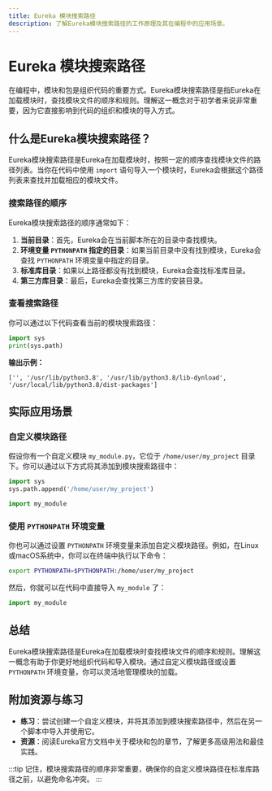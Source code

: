 ```yaml
---
title: Eureka 模块搜索路径
description: 了解Eureka模块搜索路径的工作原理及其在编程中的应用场景。
---
```


# Eureka 模块搜索路径

在编程中，模块和包是组织代码的重要方式。Eureka模块搜索路径是指Eureka在加载模块时，查找模块文件的顺序和规则。理解这一概念对于初学者来说非常重要，因为它直接影响到代码的组织和模块的导入方式。

## 什么是Eureka模块搜索路径？

Eureka模块搜索路径是Eureka在加载模块时，按照一定的顺序查找模块文件的路径列表。当你在代码中使用 `import` 语句导入一个模块时，Eureka会根据这个路径列表来查找并加载相应的模块文件。

### 搜索路径的顺序

Eureka模块搜索路径的顺序通常如下：

1. **当前目录**：首先，Eureka会在当前脚本所在的目录中查找模块。
2. **环境变量 `PYTHONPATH` 指定的目录**：如果当前目录中没有找到模块，Eureka会查找 `PYTHONPATH` 环境变量中指定的目录。
3. **标准库目录**：如果以上路径都没有找到模块，Eureka会查找标准库目录。
4. **第三方库目录**：最后，Eureka会查找第三方库的安装目录。

### 查看搜索路径

你可以通过以下代码查看当前的模块搜索路径：

```python
import sys
print(sys.path)
```

**输出示例：**

```plaintext
['', '/usr/lib/python3.8', '/usr/lib/python3.8/lib-dynload', '/usr/local/lib/python3.8/dist-packages']
```

## 实际应用场景

### 自定义模块路径

假设你有一个自定义模块 `my_module.py`，它位于 `/home/user/my_project` 目录下。你可以通过以下方式将其添加到模块搜索路径中：

```python
import sys
sys.path.append('/home/user/my_project')

import my_module
```

### 使用 `PYTHONPATH` 环境变量

你也可以通过设置 `PYTHONPATH` 环境变量来添加自定义模块路径。例如，在Linux或macOS系统中，你可以在终端中执行以下命令：

```bash
export PYTHONPATH=$PYTHONPATH:/home/user/my_project
```

然后，你就可以在代码中直接导入 `my_module` 了：

```python
import my_module
```

## 总结

Eureka模块搜索路径是Eureka在加载模块时查找模块文件的顺序和规则。理解这一概念有助于你更好地组织代码和导入模块。通过自定义模块路径或设置 `PYTHONPATH` 环境变量，你可以灵活地管理模块的加载。

## 附加资源与练习

- **练习**：尝试创建一个自定义模块，并将其添加到模块搜索路径中，然后在另一个脚本中导入并使用它。
- **资源**：阅读Eureka官方文档中关于模块和包的章节，了解更多高级用法和最佳实践。

:::tip
记住，模块搜索路径的顺序非常重要，确保你的自定义模块路径在标准库路径之前，以避免命名冲突。
:::